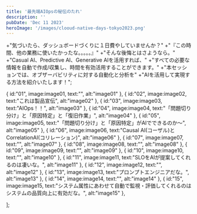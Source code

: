 ```yaml
---
title: '最先端AIOpsの秘伝のたれ'
description: ''
pubDate: 'Dec 11 2023'
heroImage: '/images/clooud-native-days-tokyo2023.png'
---
```



+"気づいたら、ダッシュボードづくりに１日費やしていませんか？"
+"『この時間、他の業務に使いたかったな。。。。。』"
+"そんな後悔とはさようなら。"
+"Casual AI、Predictive AI、Generative AIを活用すれば、"
+"すべての必要な情報を自動で作成/収集し、時間を有効活用することができます。"
+"本セッションでは、オブザーバビリティに対する自動化と分析を"
+"AIを活用して実現する方法を紹介いたします！";

  {
    id:"01",
    image:image01,
    text:"",
    alt:"image01"
  },
  {
    id:"02",
    image:image02,
    text:"これは製品宣伝",
    alt:"image02"
  },
  {
    id:"03",
    image:image03,
    text:"AIOps！！",
    alt:"image03"
  },
  {
    id:"04",
    image:image04,
    text:"「問題切り分け」と「原因特定」と「復旧作業」",
    alt:"image04"
  },
  {
    id:"05",
    image:image05,
    text:"「問題切り分け」と「原因特定」がAIでできるのか～",
    alt:"image05"
  },
  {
    id:"06",
    image:image06,
    text:"Causal AI(コーザル)とCorrelationAI(コリレーション)",
    alt:"image06"
  },
  {
    id:"07",
    image:image07,
    text:"",
    alt:"image07"
  },
  {
    id:"08",
    image:image08,
    text:"",
    alt:"image08"
  },
  {
    id:"09",
    image:image09,
    text:"",
    alt:"image09"
  },
  {
    id:"10",
    image:image10,
    text:"",
    alt:"image10"
  },
  {
    id:"11",
    image:image11,
    text:"SLOをAIが提案してくれるのは凄いな。",
    alt:"image11"
  },
  {
    id:"12",
    image:image12,
    text:"",
    alt:"image12"
  },
  {
    id:"13",
    image:image13,
    text:"プロンプトエンジニアだな。",
    alt:"image13"
  },
  {
    id:"14",
    image:image14,
    text:"",
    alt:"image14"
  },
  {
    id:"15",
    image:image15,
    text:"システム属性にあわせて自動で監視・評価してくれるのはシステムの品質向上に有効だな。",
    alt:"image15"
  },

];

<Carousel description={description} cards={cards}/>
